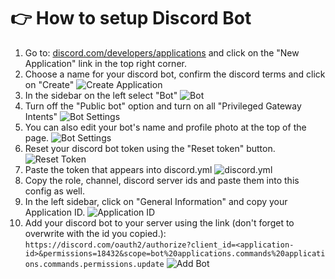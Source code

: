 # 👉 How to setup Discord Bot

1. Go to: [discord.com/developers/applications](https://discord.com/developers/applications) and click on the "New Application" link in the top right corner.
2. Choose a name for your discord bot, confirm the discord terms and click on "Create"
![Create Application](https://i.imgur.com/Y7wYDXL.png)
3. In the sidebar on the left select "Bot"
![Bot](https://i.imgur.com/P4AVLGL.png)
4. Turn off the "Public bot" option and turn on all "Privileged Gateway Intents"
![Bot Settings](https://i.imgur.com/uZRoirf.gif)
5. You can also edit your bot's name and profile photo at the top of the page.
![Bot Settings](https://i.imgur.com/Hw44cM1.png)
6. Reset your discord bot token using the "Reset token" button.
![Reset Token](https://i.imgur.com/O9UyS2q.png)
7. Paste the token that appears into discord.yml
![discord.yml](https://i.imgur.com/T3KSplG.png)
8. Copy the role, channel, discord server ids and paste them into this config as well.
9. In the left sidebar, click on "General Information" and copy your Application ID.
![Application ID](https://i.imgur.com/zetKFuq.png)
10. Add your discord bot to your server using the link (don't forget to overwrite with the id you copied.): `https://discord.com/oauth2/authorize?client_id=<application-id>&permissions=18432&scope=bot%20applications.commands%20applications.commands.permissions.update`
![Add Bot](https://i.imgur.com/5LRIYex.png)
